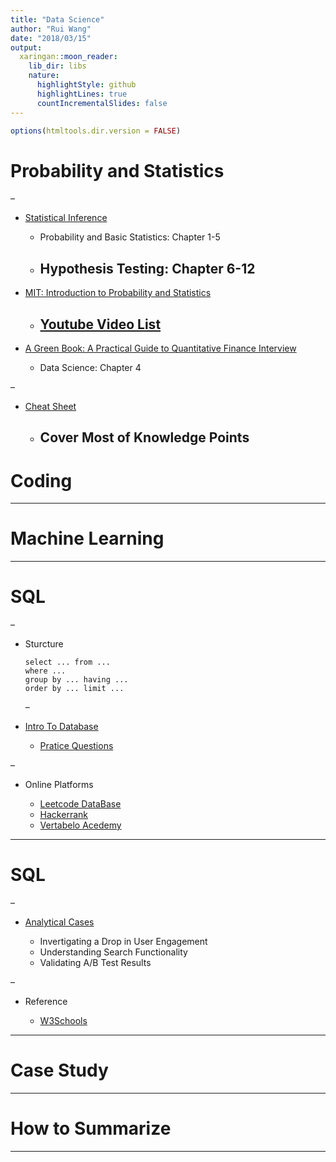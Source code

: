 ```yaml
---
title: "Data Science"
author: "Rui Wang"
date: "2018/03/15"
output:
  xaringan::moon_reader:
    lib_dir: libs
    nature:
      highlightStyle: github
      highlightLines: true
      countIncrementalSlides: false
---
```


```r
options(htmltools.dir.version = FALSE)
```

# Probability and Statistics

--

- [Statistical Inference](https://www.amazon.com/Statistical-Inference-George-Casella/dp/0534243126)
    
    * Probability and Basic Statistics: Chapter 1-5
    * Hypothesis Testing: Chapter 6-12
--

- [MIT: Introduction to Probability and Statistics](https://ocw.mit.edu/courses/mathematics/18-05-introduction-to-probability-and-statistics-spring-2014/)
    
    * [Youtube Video List](https://www.youtube.com/playlist?list=PLUl4u3cNGP61Oq3tWYp6V_F-5jb5L2iHb)
--

- [A Green Book: A Practical Guide to Quantitative Finance Interview](https://www.amazon.com/Practical-Guide-Quantitative-Finance-Interviews/dp/1438236662)
    
    * Data Science: Chapter 4

--

- [Cheat Sheet](https://static1.squarespace.com/static/54bf3241e4b0f0d81bf7ff36/t/55e9494fe4b011aed10e48e5/1441352015658/probability_cheatsheet.pdf)
    
    * Cover Most of Knowledge Points
---

# Coding


--- 

# Machine Learning


---

# SQL

--

- Sturcture

    ```
    select ... from ... 
    where ...
    group by ... having ... 
    order by ... limit ...
    ```
--

- [Intro To Database](https://lagunita.stanford.edu/courses/Engineering/db/2014_1/about)
    
    * [Pratice Questions](https://github.com/wangruinju/SQL_Resources/blob/master/Stanford%20SQL%20practice/SQL%20exercise.Rmd)
    
--

- Online Platforms
    
    * [Leetcode DataBase](https://leetcode.com/problemset/database/) 
    * [Hackerrank](https://www.hackerrank.com/)
    * [Vertabelo Acedemy](https://academy.vertabelo.com/)

---

# SQL

--

- [Analytical Cases](https://community.modeanalytics.com/sql/tutorial/sql-business-analytics-training/)
    
    * Invertigating a Drop in User Engagement
    * Understanding Search Functionality
    * Validating A/B Test Results

--

- Reference

    * [W3Schools](https://www.w3schools.com/SQl/default.asp)

---

# Case Study

--- 

# How to Summarize

--- 

